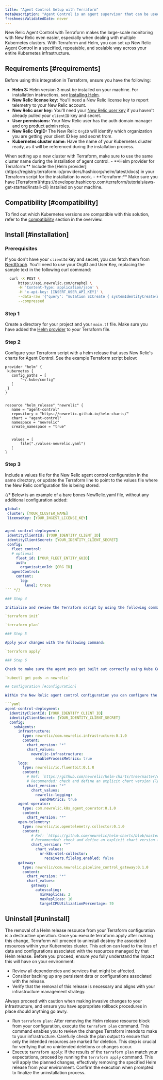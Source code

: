 ```yaml
---
title: "Agent Control Setup with Terraform"
metaDescription: "Agent Control is an agent supervisor that can be used to deploy, update, and manage New Relic agents."
freshnessValidatedDate: never
---
```

New Relic Agent Control with Terraform makes the large-scale monitoring with New Relic even easier, especially when dealing with multiple Kubernetes clusters. With Terraform and Helm, you can set up New Relic Agent Control in a specified, repeatable, and scalable way across your entire Kubernetes infrastructure. 

## Requirements [#requirements]
Before using this integration in Terraform, ensure you have the following:

- **Helm 3:** Helm version 3 must be installed on your machine. For installation instructions, see [Installing Helm](https://helm.sh/docs/intro/install).
- **New Relic license key:** You'll need a New Relic license key to report telemetry to your New Relic account.
- **New Relic user key:** You'll need your [New Relic user key](/docs/apis/intro-apis/new-relic-api-keys/) if you haven't already pulled your `clientID` key and secret.
- **User permissions:** Your New Relic user has the auth domain manager and org product admin roles.
- **New Relic OrgID:** The New Relic `OrgID` will identify which organization you are getting your client ID key and secret from.
- **Kubernetes cluster name:** Have the name of your Kubernetes cluster ready, as it will be referenced during the installation process.
<Callout variant="tip">
  When setting up a new cluster with Terraform, make sure to use the same cluster name during the installation of agent control.
</Callout>
- **Helm provider for Terraform:** Include the [Helm provider](https://registry.terraform.io/providers/hashicorp/helm/latest/docs) in your Terraform script for the installation to work.
- **Terraform:** Make sure you have [Terraform](https://developer.hashicorp.com/terraform/tutorials/aws-get-started/install-cli) installed on your machine.

## Compatibility [#compatibility]

To find out which Kubernetes versions are compatible with this solution, refer to the [compatibility](/docs/new-relic-control/agent-control/overview/#compatibility) section in the overview.

## Install [#installation]

### Prerequisites
If you don't have your `clientId` key and secret, you can fetch them from [NerdGraph](https://docs.newrelic.com/docs/apis/nerdgraph/get-started/introduction-new-relic-nerdgraph/). You'll need to use your OrgID and User Key, replacing the sample text in the following curl command:

```sh
  curl -X POST \
      https://api.newrelic.com/graphql \
      -H 'Content-Type: application/json' \
      -H 'x-api-key: [INSERT_USER_API_KEY]' \
      --data-raw '{"query": "mutation SICreate { systemIdentityCreate(name: \"User Key for Agent Control\" organizationId: \"[INSERT_YOUR_ORG_ID]\") { clientId clientSecret } }"}' \
      --compressed
```

### Step 1

Create a directory for your project and your `main.tf` file. Make sure you have added the [Helm provider](https://registry.terraform.io/providers/hashicorp/helm/latest/docs) to your Terraform file.

### Step 2

Configure your Terraform script with a helm release that uses New Relic's charts for Agent Control. See the example Terraform script below:

```hcl
provider "helm" {
 kubernetes {
   config_paths = [
       "~/.kube/config"
   ]
 }
}


resource "helm_release" "newrelic" {
   name = "agent-control"
   repository = "https://newrelic.github.io/helm-charts/"
   chart = "agent-control"
   namespace = "newrelic"
   create_namespace = "true"


   values = [
       file("./values-newrelic.yaml")
   ]
}
```
### Step 3

Include a values file for the New Relic agent control configuration in the same directory, or update the Terraform line to point to the values file where the New Relic configuration file is being stored.

{/* Below is an example of a bare bones NewRelic.yaml file, without any additional configuration added:

```yaml
global:
 cluster: [YOUR_CLUSTER_NAME]
 licenseKey: [YOUR_INGEST_LICENSE_KEY]


agent-control-deployment:
 identityClientId: [YOUR_IDENTITY_CLIENT_ID]
 identityClientSecret: [YOUR_IDENTITY_CLIENT_SECRET]
 config:
   fleet_control:
   # optional
     fleet_id: [YOUR_FLEET_ENTITY_GUID]
     auth:
       organizationId: [ORG_ID]
   agentControl:
     content:
       log:
         level: trace
``` */}

### Step 4

Initialize and review the Terraform script by using the following commands:

`terraform init`

`terraform plan`

### Step 5

Apply your changes with the following command:

`terraform apply`

### Step 6

Check to make sure the agent pods get built out correctly using Kube Control:

`kubectl get pods -n newrelic`

## Configuration [#configuration]

Within the New Relic agent control configuration you can configure the installation of multiple monitoring agents. This example shows the options available, including New Relic's Infrastructure agent, FluentBit logs agent, OpenTelemetry collector agent, and New Relic's gateway agent:

```yaml
agent-control-deployment:
  identityClientId: [YOUR_IDENTITY_CLIENT_ID]
  identityClientSecret: [YOUR_IDENTITY_CLIENT_SECRET]
  config:
    subAgents:
      infrastructure:
        type: newrelic/com.newrelic.infrastructure:0.1.0
        content:
          chart_version: "*"  
          chart_values:
            newrelic-infrastructure:
              enableProcessMetrics: true
      logs:
        type: newrelic/io.fluentbit:0.1.0
        content:
          # Ref: `https://github.com/newrelic/helm-charts/tree/master/charts/newrelic-logging`
          # Recommended: check and define an explicit chart version (latest stable)
          chart_version: "*"
            chart_values:
              newrelic-logging:
                sendMetrics: true
      agent-operator:
        type: com.newrelic.k8s_agent_operator:0.1.0
        content:
          chart_version: "*"
      open-telemetry:
        type: newrelic/io.opentelemetry.collector:0.1.0
        content:
            # Ref: `https://github.com/newrelic/helm-charts/blob/master/charts/nr-k8s-otel-collector/values.yaml`
            # Recommended: check and define an explicit chart version (latest stable)
            chart_version: "*"
              chart_values:
                nr-k8s-otel-collector:
                  receivers.filelog.enabled: false
      gateway:
        type: newrelic/com.newrelic.pipeline_control_gateway:0.1.0
        content:
          chart_version: "*"
          chart_values:
            gateway:
              autoscaling:
                minReplicas: 2
                maxReplicas: 10
                targetCPUUtilizationPercentage: 70
```

## Uninstall [#uninstall]

<Callout variant="important">
  The removal of a Helm release resource from your Terraform configuration is a destructive operation. Once you execute terraform apply after making this change, Terraform will proceed to uninstall destroy the associated resources within your Kubernetes cluster. This action can lead to the loss of data and configurations associated with the resources managed by that Helm release. Before you proceed, ensure you fully understand the impact this will have on your environment:

  * Review all dependencies and services that might be affected.
  * Consider backing up any persistent data or configurations associated with the release.
  * Verify that the removal of this release is necessary and aligns with your infrastructure management strategy.

  Always proceed with caution when making invasive changes to your infrastructure, and ensure you have appropriate rollback procedures in place should anything go awry.
</Callout>

* Run `terraform plan`: After removing the Helm release resource block from your configuration, execute the `terraform plan` command. This command enables you to review the changes Terraform intends to make to your infrastructure. Carefully check the plan output to ensure that only the intended resources are marked for deletion. This step is crucial for verifying that no unintended deletions or changes occur.
* Execute `terraform apply`: If the results of the `terraform plan` match your expectations, proceed by running the `terraform apply` command. This will apply the planned changes, effectively removing the specified Helm release from your environment. Confirm the execution when prompted to finalize the uninstallation process.